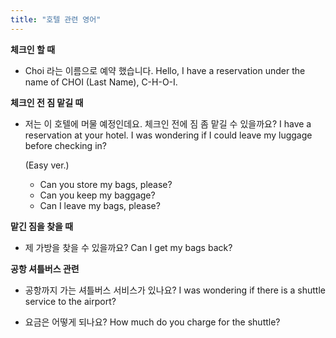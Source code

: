 ```yaml
---
title: "호텔 관련 영어"
---
```


**체크인 할 때**

- Choi 라는 이름으로 예약 했습니다.
  Hello, I have a reservation under the name of CHOI (Last Name), C-H-O-I.

**체크인 전 짐 맡길 때**

- 저는 이 호텔에 머물 예정인데요. 체크인 전에 짐 좀 맡길 수 있을까요?
  I have a reservation at your hotel. I was wondering if I could leave my luggage before checking in?

  (Easy ver.)

  - Can you store my bags, please?
  - Can you keep my baggage?
  - Can I leave my bags, please?

**맡긴 짐을 찾을 때**

- 제 가방을 찾을 수 있을까요?
  Can I get my bags back?

**공항 셔틀버스 관련**

- 공항까지 가는 셔틀버스 서비스가 있나요?
  I was wondering if there is a shuttle service to the airport?

- 요금은 어떻게 되나요?
  How much do you charge for the shuttle?
